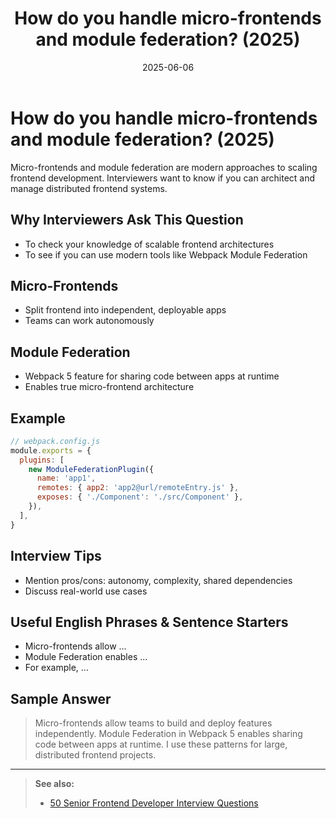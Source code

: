 ﻿---
title: 'How do you handle micro-frontends and module federation? (2025)'
date: '2025-06-06'
tags: ['interview', 'micro-frontends', 'module federation', 'frontend', '2025']
draft: false
summary: 'A practical guide to micro-frontends and module federation in 2025, with examples and interview tips.'
authors: ['default']
layout: PostSimple
---

# How do you handle micro-frontends and module federation? (2025)

Micro-frontends and module federation are modern approaches to scaling frontend development. Interviewers want to know if you can architect and manage distributed frontend systems.

## Why Interviewers Ask This Question

- To check your knowledge of scalable frontend architectures
- To see if you can use modern tools like Webpack Module Federation

## Micro-Frontends

- Split frontend into independent, deployable apps
- Teams can work autonomously

## Module Federation

- Webpack 5 feature for sharing code between apps at runtime
- Enables true micro-frontend architecture

## Example

```js
// webpack.config.js
module.exports = {
  plugins: [
    new ModuleFederationPlugin({
      name: 'app1',
      remotes: { app2: 'app2@url/remoteEntry.js' },
      exposes: { './Component': './src/Component' },
    }),
  ],
}
```

## Interview Tips

- Mention pros/cons: autonomy, complexity, shared dependencies
- Discuss real-world use cases

## Useful English Phrases & Sentence Starters

- Micro-frontends allow ...
- Module Federation enables ...
- For example, ...

## Sample Answer

> Micro-frontends allow teams to build and deploy features independently. Module Federation in Webpack 5 enables sharing code between apps at runtime. I use these patterns for large, distributed frontend projects.

---

> **See also:**
>
> - [50 Senior Frontend Developer Interview Questions](./50-frontend-developer-interview-questions)
